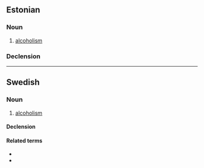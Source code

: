 ==Estonian==
{{wikipedia|lang=et}}

===Noun===
{{et-noun|alkoholismi|alkoholismi}}
# [[alcoholism]]

===Declension===
{{et-decl-riik|alkoholism|alkoholism|i}}
----

==Swedish==
{{wikipedia|lang=sv}}

===Noun===
{{sv-noun|c}}
# [[alcoholism]]

====Declension====
{{sv-noun-unc-irreg-c|2=alkoholismen}}

====Related terms====
* {{l|sv|alkohol}}
* {{l|sv|alkoholist}}